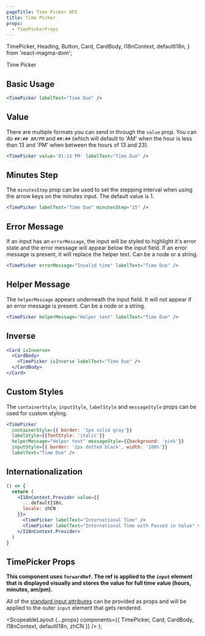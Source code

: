 ```yaml
---
pageTitle: Time Picker API
title: Time Picker
props:
  - TimePickerProps
---
```


  TimePicker,
  Heading,
  Button,
  Card,
  CardBody,
  I18nContext,
  defaultI18n,
} from 'react-magma-dom';

<DocsHeading to="/design/inputs/" type="design">
  Time Picker
</DocsHeading>

## Basic Usage

```.jsx
<TimePicker labelText="Time Due" />
```

## Value

There are multiple formats you can send in through the `value` prop. You can do `##:## AM/PM` and `##:##` (which will default to 'AM' when the hour is less than 13 and 'PM' when between the hours of 13 and 23).

```.jsx
<TimePicker value='01:15 PM' labelText="Time Due" />
```

## Minutes Step

The `minutesStep` prop can be used to set the stepping interval when using the arrow keys on the minutes input. The default value is 1.

```.jsx
<TimePicker labelText="Time Due" minutesStep="15" />
```

## Error Message

If an input has an `errorMessage`, the input will be styled to highlight it's error state and the error message will appear below the input field.
If an error message is present, it will replace the helper text. Can be a node or a string.

```.jsx
<TimePicker errorMessage="Invalid time" labelText="Time Due" />
```

## Helper Message

The `helperMessage` appears underneath the input field. It will not appear if an error message is present. Can be a node or a string.

```.jsx
<TimePicker helperMessage="Helper text" labelText="Time Due" />
```

## Inverse

```.jsx
<Card isInverse>
  <CardBody>
    <TimePicker isInverse labelText="Time Due" />
  </CardBody>
</Card>
```

## Custom Styles

The `containerStyle`, `inputStyle`, `labelStyle` and `messageStyle` props can be used for custom styling.

```.jsx
<TimePicker
  containerStyle={{ border: '1px solid gray'}}
  labelStyle={{fontStyle: 'italic'}}
  helperMessage="Helper text" messageStyle={{background: 'pink'}}
  inputStyle={{ border: '2px dotted black', width: '100%'}}
  labelText="Time Due" />
```

## Internationalization

```.jsx
() => {
  return (
    <I18nContext.Provider value={{
      ...defaultI18n,
      locale: zhCN
    }}>
      <TimePicker labelText="International Time" />
      <TimePicker labelText="International Time with Passed in Value" value="01:30 下午" />
    </I18nContext.Provider>
  )
}
```

## TimePicker Props

**This component uses `forwardRef`. The ref is applied to the `input` element that is displayed visually and stores the value for full time value (hours, minutes, am/pm).**

All of the [standard input attributes](https://developer.mozilla.org/en-US/docs/Web/HTML/Element/input) can be provided as props and will be applied to the outer `input` element that gets rendered.

<TimePickerProps />

  <ScopeableLayout
    {...props}
    components={{ TimePicker, Card, CardBody, I18nContext, defaultI18n, zhCN }}
  />
);
